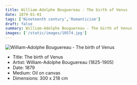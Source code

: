 ```yaml
---
title: William-Adolphe Bouguereau - The birth of Venus
date: 1879-01-01
tags: ['Nineteenth century','Romanticism']
draft: false
summary: William-Adolphe Bouguereau - The birth of Venus
images: ['/static/images/10574.jpg']
---
```


![William-Adolphe Bouguereau - The birth of Venus](/static/images/10574.jpg)

* Title: The birth of Venus
* Artist: William-Adolphe Bouguereau (1825-1905)
* Date: 1879
* Medium: Oil on canvas
* Dimensions: 300 x 218 cm


